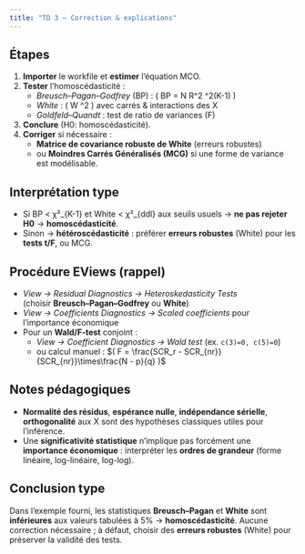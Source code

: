 ```yaml
---
title: "TD 3 — Correction & explications"
---
```


## Étapes

1.  **Importer** le workfile et **estimer** l’équation MCO.\
2.  **Tester** l’homoscédasticité :
    -   *Breusch–Pagan–Godfrey* (BP) : ( BP = N R\^2 \sim \chi\^2(K-1) )\
    -   *White* : ( W \sim \chi\^2 ) avec carrés & interactions des X\
    -   *Goldfeld–Quandt* : test de ratio de variances (F)
3.  **Conclure** (H0: homoscédasticité).\
4.  **Corriger** si nécessaire :
    -   **Matrice de covariance robuste de White** (erreurs robustes)\
    -   ou **Moindres Carrés Généralisés (MCG)** si une forme de variance est modélisable.

## Interprétation type

-   Si BP \< χ²\_{K-1} et White \< χ²\_{ddl} aux seuils usuels → **ne pas rejeter H0** → **homoscédasticité**.\
-   Sinon → **hétéroscédasticité** : préférer **erreurs robustes** (White) pour les **tests t/F**, ou MCG.

## Procédure EViews (rappel)

-   *View → Residual Diagnostics → Heteroskedasticity Tests*\
    (choisir **Breusch–Pagan–Godfrey** ou **White**)\
-   *View → Coefficients Diagnostics → Scaled coefficients* pour l’importance économique\
-   Pour un **Wald/F-test** conjoint :
    -   *View → Coefficient Diagnostics → Wald test* (ex. `c(3)=0, c(5)=0`)\
    -   ou calcul manuel : $( F = \frac{SCR_r - SCR_{nr}}{SCR_{nr}}\times\frac{N - p}{q} )$

## Notes pédagogiques

-   **Normalité des résidus**, **espérance nulle**, **indépendance sérielle**, **orthogonalité** aux X sont des hypothèses classiques utiles pour l’inférence.\
-   Une **significativité statistique** n’implique pas forcément une **importance économique** : interpréter les **ordres de grandeur** (forme linéaire, log-linéaire, log-log).

## Conclusion type

Dans l’exemple fourni, les statistiques **Breusch–Pagan** et **White** sont **inférieures** aux valeurs tabulées à 5% → **homoscédasticité**. Aucune correction nécessaire ; à défaut, choisir des **erreurs robustes** (White) pour préserver la validité des tests.

